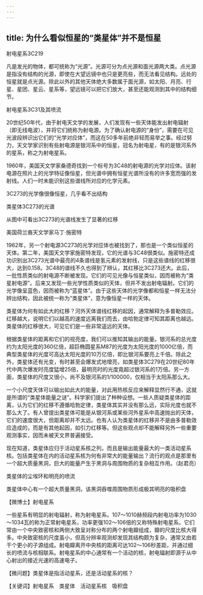 ```yaml
---
---
---
```

title: 为什么看似恒星的“类星体”并不是恒星
---




射电星系3C219



凡是发光的物体，都可统称为“光源”。光源可分为点光源和面光源两大类。点光源是指没有结构的光源，即使在大望远镜中也只是更亮些，而无法看见结构。远处的恒星就是点光源。除此以外的其他天体绝大多数属于面光源，如太阳、月亮、行星、星团、星云、星系等，望远镜可以把它们放大，甚至还能观测到其中的结构细节。

射电星系3C31及其喷流



20世纪50年代，由于射电天文学的发展，人们发现有一些天体能发出射电辐射（即无线电波），并将它们统称为射电源。为了确认射电源的“身份”，需要在可见光波段辨识出它们的“光学对应体”，而这在50多年前绝非轻而易举之事。经过努力，天文学家识别有些射电源是银河系中的恒星，冠名为射电星，有的是银河系外的星系，称之为射电星系。

1960年，美国天文学家桑德奇找到一个标号为3C48的射电源的光学对应体。该射电源在照片上的光学特征像恒星，但光谱中拥有恒星光谱所没有的许多宽而强的发射线。人们一时未能识别这些谱线所对应的化学元素。

3C273的光学像很像恒星，几乎看不出结构



类星体3C273的光谱



从图中可看出3C273的光谱线发生了显著的红移



美国荷兰裔天文学家马丁·施密特



1962年，另一个射电源3C273的光学对应体也被找到了，那也是一个类似恒星的天体。第二年，美国天文学家施密特发现，它的光谱与3C48很类似。施密特还成功识别出3C273光谱中最亮的4条谱线是氢元素的发射线，只是这些谱线的红移很大，达到0.158。3C48的谱线不久也得到了辨认，其红移比3C273还大。此后，一批性质类似的射电源不断被发现。它们的可见光像与恒星类似，因而被称为“类星射电源”。后来又发现一些光学性质类似的天体，但并不发出射电辐射。它们的光学像呈蓝色，因而被称为“蓝星体”。由于这些天体的光学像都和恒星一样无法分辨出结构，因此被统一称为“类星体”，意为像恒星一样的天体。

类星体为何有如此大的红移？河外天体谱线红移的起因，通常解释为多普勒效应。红移越大，说明它们以越高的速度远离我们而去，由哈勃定律可知其距离也越远。类星体的红移很大，可见它们是一些非常遥远的天体。

根据类星体的距离和它们的视亮度，我们可以推知其输出的能量。银河系的总光度约为太阳光度的360亿倍，超巨椭圆星系M87的光度为太阳光度的1000亿倍，而典型类星体的光度可高达太阳光度的10万亿倍，即比银河系要亮上千倍。除此之外，类星体还有光变，有时甚至会爆发式地增亮，如类星体3C279在20世纪80年代中两次爆发时亮度猛增25倍，最明亮时的光度竟超过银河系的1万倍。另一方面，类星体的尺度又很小，尚不及银河系的1/100000，仅相当于太阳系那么大。

一个小尺度天体可以输出如此大的能量，对此用热核反应来解释显然行不通，这就是所谓的“类星体能量之谜”。科学家们提出了种种设想。一些人质疑类星体的距离，认为它们的红移不遵循哈勃定律，类星体其实并没有那么远，实际光度也就不那么大了。有人曾提出类星体可能是从银河系或某些河外星系中高速抛出的天体，它们的速度很大，但距离却并不太远。也有人认为类星体的红移并不是由多普勒效应造成的，而是有其他起因，如引力红移等。但这些观点却不能解释另外一些重要观测事实，因而未被天文界普遍接受。

现在知道，类星体应归于活动星系核之列，而且是输出能量最大的一类活动星系核。包括类星体在内的活动星系核为何有非常大的能量输出？流行的观点是那里有一个超大质量黑洞，巨大的能量产生于黑洞与周围物质的复杂相互作用。（赵君亮）

类星体的尘埃环和明亮的喷流



类星体中心有一个超大质量黑洞，该黑洞吞噬周围物质形成极其明亮的吸积盘





【微博士】射电星系

一些星系有明显的射电辐射，称为射电星系。107～1010赫频段内射电功率为1030～1034瓦的称为正常射电星系，功率更强102～106倍的又称特殊射电星系。它们常由一个中央致密核和两侧大致呈对称分布的两个射电瓣组成，瓣的尺度比核大得多。中央致密核的尺度虽小，但高分辨率观测却发现其结构颇为复杂，通常又由若干个更小的子源组成。射电瓣离开中央核的距离可达102～106秒差距，并通过细长的喷流与核相联系。射电星系的中心通常有一个活动的核，射电辐射即源于从中心射出的接近光速的高速电子。

【微问题】类星体是指活动星系，还是活动星系的核？

【关键词】射电星系　类星体　活动星系核　吸积盘